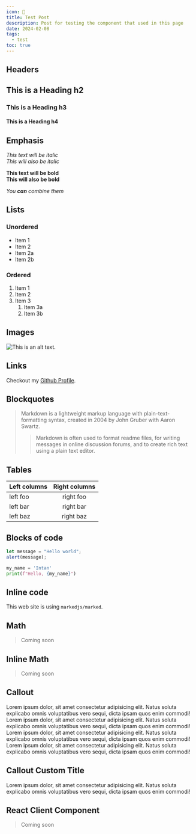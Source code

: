 ```yaml
---
icon: 🧪
title: Test Post
description: Post for testing the component that used in this page
date: 2024-02-08
tags:
  - test
toc: true
---
```


## Headers

## This is a Heading h2

### This is a Heading h3

#### This is a Heading h4

## Emphasis

_This text will be italic_  
_This will also be italic_

**This text will be bold**  
**This will also be bold**

_You **can** combine them_

## Lists

### Unordered

- Item 1
- Item 2
- Item 2a
- Item 2b

### Ordered

1. Item 1
2. Item 2
3. Item 3
   1. Item 3a
   2. Item 3b

## Images

![This is an alt text.](/image/sample.webp "This is a sample image.")

## Links

Checkout my [Github Profile](https://github.com/alfariiizi).

## Blockquotes

> Markdown is a lightweight markup language with plain-text-formatting syntax, created in 2004 by John Gruber with Aaron Swartz.
>
> > Markdown is often used to format readme files, for writing messages in online discussion forums, and to create rich text using a plain text editor.

## Tables

| Left columns | Right columns |
| ------------ | :-----------: |
| left foo     |   right foo   |
| left bar     |   right bar   |
| left baz     |   right baz   |

## Blocks of code

```js
let message = "Hello world";
alert(message);
```

```python
my_name = 'Intan'
print(f"Hello, {my_name}")
```

## Inline code

This web site is using `markedjs/marked`.

## Math

> Coming soon

## Inline Math

> Coming soon

## Callout

<Callout>
  Lorem ipsum dolor, sit amet consectetur adipisicing elit. Natus soluta
  explicabo omnis voluptatibus vero sequi, dicta ipsam quos enim commodi!
</Callout>

<Callout status="warning">
  Lorem ipsum dolor, sit amet consectetur adipisicing elit. Natus soluta
  explicabo omnis voluptatibus vero sequi, dicta ipsam quos enim commodi!
</Callout>

<Callout status="note">
  Lorem ipsum dolor, sit amet consectetur adipisicing elit. Natus soluta
  explicabo omnis voluptatibus vero sequi, dicta ipsam quos enim commodi!
</Callout>

<Callout status="danger">
  Lorem ipsum dolor, sit amet consectetur adipisicing elit. Natus soluta
  explicabo omnis voluptatibus vero sequi, dicta ipsam quos enim commodi!
</Callout>

## Callout Custom Title

<Callout status="note" title="Hey Guys!!!">
  Lorem ipsum dolor, sit amet consectetur adipisicing elit. Natus soluta
  explicabo omnis voluptatibus vero sequi, dicta ipsam quos enim commodi!
</Callout>

## React Client Component

> Coming soon
